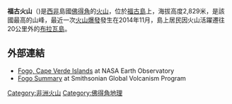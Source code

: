 {{Infobox Mountain
| Name = 福古火山
| Photo = Mount_fogo.jpg
| photo_caption =
| Elevation   = 2,829米
| Prominence  = 2,829米
| prominence_ref=
| listing = 
| Location = {{flag|Cape Verde}}[[福古島|福古島]]
| range =
| pushpin_map = Cape Verde
| map_caption =
| label_position = top
| latd = 14 | latm = 57 | lats = 00 | latNS = N
| longd= 24 | longm= 20 | longs= 30 | longEW= W
| coordinates_ref = 
| topo =
| Type = [[複式火山|複式火山]]
| age =
| Last eruption = 2014年11月到2015年2月
| first_ascent =
| easiest_route =
}}

'''福古火山'''（{{lang-en|Pico do Foge}})是[[西非|西非]]島國[[佛得角|佛得角]]的[[火山|火山]]，位於[[福古島|福古島]]上，海拔高度2,829米，是該國最高的山峰，最近一次[[火山爆發|火山爆發]]發生在2014年11月，島上居民因火山活躍遷往20公里外的[[布拉瓦島|布拉瓦島]]。

==外部連結==
* [http://earthobservatory.nasa.gov/IOTD/view.php?id=38963&src=eoa-iotd Fogo, Cape Verde Islands] {{Wayback|url=http://earthobservatory.nasa.gov/IOTD/view.php?id=38963&src=eoa-iotd |date=20160304195119 }} at NASA Earth Observatory
* [http://www.volcano.si.edu/world/volcano.cfm?vnum=1804-01= Fogo Summary] {{Wayback|url=http://www.volcano.si.edu/world/volcano.cfm?vnum=1804-01= |date=20210401044532 }} at Smithsonian Global Volcanism Program

[[Category:非洲火山|Category:非洲火山]]
[[Category:佛得角地理|Category:佛得角地理]]

{{CapeVerde-stub}}